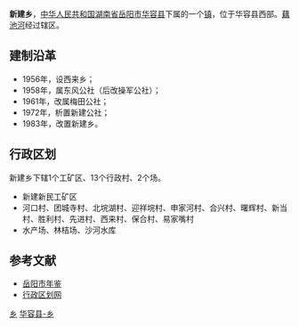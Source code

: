 {{中国乡级行政区<!---乡级行政区专用模板--->
|行政区全称 = 新建乡
|景观照片文件名 = 
|景观照片描述 = 
|位置图文件名 = 
|位置图描述 = 
|汉语拼音 = 
|通用拼音 = 
|上级行政区 = [[湖南省|湖南省]][[岳阳市|岳阳市]][[华容县|华容县]]
|行政区类别 = 乡
|行政区划代码 = 430623203
|建置时间 = 1983年
|政府驻地 = 迎祥垸
|地理坐标 = 
|毗邻 = 
|行政区划 = 13
|村委会 = 13
|居委会 = 0
|总面积 = 43.6平方公里
|户籍人口 = 2.1万
|户籍人口年份 = 2009
|常住人口 = 
|常住人口年份 = 
|人口密度 = 
|GDP = 
|GDP年份 = 
|邮政编码 = 
|电话区号 = 
|时区 = UTC+8（[[东八区|东八区]]）
|官方网站 = 
|网站名称 = 
}}
'''新建乡'''，[[中华人民共和国|中华人民共和国]][[湖南省|湖南省]][[岳阳市|岳阳市]][[华容县|华容县]]下属的一个[[镇|镇]]，位于华容县西部。[[藕池河|藕池河]]经过辖区。

==建制沿革==
*1956年，设西来乡；
*1958年，属东风公社（后改操军公社）；
*1961年，改属梅田公社；
*1972年，析置新建公社；
*1983年，改置新建乡。

==行政区划==
新建乡下辖1个工矿区、13个行政村、2个场。
*新建新民工矿区
*河口村、团城寺村、北垸湖村、迎祥垸村、申家河村、合兴村、曙辉村、新当村、胜利村、先进村、西来村、保合村、易家嘴村
*水产场、林桔场、沙河水库

==参考文献==
*[http://www.yysqw.gov.cn/Html/10/1/34/7/290749728.html 岳阳市年鉴]{{dead link|date=2018年3月 |bot=InternetArchiveBot |fix-attempted=yes }}
*[http://www.xzqh.org/html/2011/0526/24786.html 行政区划网]{{dead link|date=2018年3月 |bot=InternetArchiveBot |fix-attempted=yes }}

{{湖南小作品}}
{{华容县行政区划}}

[[Category:华容县行政区划|乡]]
[[Category:岳阳乡镇|华容县-乡]]
